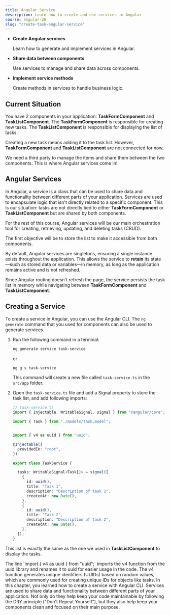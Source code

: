 ```yaml
---
title: Angular Service
description: Learn how to create and use services in Angular
course: angular-20
slug: "create-task-angular-service"
---
```



<NotificationCard state="objective" title="Chapter Objectives">
  <ul className="list-disc pl-4 space-y-2">
    <li>
      <strong>Create Angular services</strong>
      <p>Learn how to generate and implement services in Angular.</p>
    </li>
    <li>
      <strong>Share data between components</strong>
      <p>Use services to manage and share data across components.</p>
    </li>
    <li>
      <strong>Implement service methods</strong>
      <p>Create methods in services to handle business logic.</p>
    </li>
  </ul>
</NotificationCard>

## Current Situation

You have 2 components in your application: **TaskFormComponent** and **TaskListComponent**.
The **TaskFormComponent** is responsible for creating new tasks.
The **TaskListComponent** is responsible for displaying the list of tasks.

Creating a new task means adding it to the task list.
However, **TaskFormComponent** and **TaskListComponent** are not connected for now.

We need a third party to manage the items and share them between the two components.
This is where Angular services come in!

## Angular Services

In Angular, a service is a class that can be used to share data and functionality between different parts of your application.
Services are used to encapsulate logic that isn't directly related to a specific component.
This is our situation: tasks are not directly tied to either **TaskFormComponent** or **TaskListComponent** but are shared by both components.

For the rest of this course, Angular services will be our main orchestration tool for creating, retrieving, updating, and deleting tasks (CRUD).

The first objective will be to store the list to make it accessible from both components.

By default, Angular services are singletons, ensuring a single instance exists throughout the application. This allows the service to **retain** its state—such as stored data or variables—in memory, as long as the application remains active and is not refreshed.

Since Angular routing doesn't refresh the page, the service persists the task list in memory while navigating between **TaskFormComponent** and **TaskListComponent**.

## Creating a Service

To create a service in Angular, you can use the Angular CLI.
The `ng generate` command that you used for components can also be used to generate services.

<Steps>

1. Run the following command in a terminal:

   ```bash
   ng generate service task-service
   ```

   or

   ```bash
   ng g s task-service
   ```

   This command will create a new file called `task-service.ts` in the `src/app` folder.

2. Open the `task-service.ts` file and add a Signal property to store the task list, and add following imports:

   ```typescript ins="uuid()" ins="WritableSignal" ins="signal" ins={"Import the task interface and the Signals related imports": 3-4} ins={"import uuid (id generator)": 6-7} ins={"Add the tasks variable": 14-28}
   // task-service.ts
   import { Injectable, WritableSignal, signal } from "@angular/core";

   import { Task } from "./models/task.model";


   import { v4 as uuid } from "uuid";

   @Injectable({
     providedIn: "root",
   })

   export class TaskService {

     tasks: WritableSignal<Task[]> = signal([
       {
         id: uuid(),
         title: "Task 1",
         description: "Description of task 1",
         createdAt: new Date(),
       },
       {
         id: uuid(),
         title: "Task 2",
         description: "Description of task 2",
         createdAt: new Date(),
       },
     ]);
   }
   ```

</Steps>

This list is exactly the same as the one we used in **TaskListComponent** to display the tasks.

<NotificationCard state="info" title="Note">
  The line `import { v4 as uuid } from "uuid";` imports the v4 function from the uuid library and renames it to uuid for easier usage in the code. The v4 function generates unique identifiers (UUIDs) based on random values, which are commonly used for creating unique IDs for objects like tasks.
</NotificationCard>


<NotificationCard state="success" title="What you've learned">
  In this chapter, you learned how to create a service with Angular CLI.
  Services are used to share data and functionality between different parts of your application.
  Not only do they help keep your code maintainable by following the DRY principle ("Don't Repeat Yourself"), but they also help keep your components clean and focused on their main purpose.
</NotificationCard>
